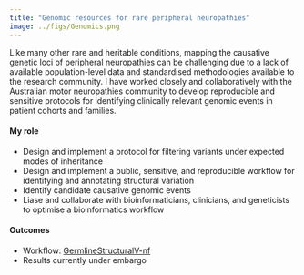 ```yaml
---
title: "Genomic resources for rare peripheral neuropathies"
image: ../figs/Genomics.png
---
```


Like many other rare and heritable conditions, mapping the causative genetic loci of peripheral neuropathies can be challenging due to a lack of available population-level data and standardised methodologies available to the research community. I have worked closely and collaboratively with the Australian motor neuropathies community to develop reproducible and sensitive protocols for identifying clinically relevant genomic events in patient cohorts and families. 

#### My role

* Design and implement a protocol for filtering variants under expected modes of inheritance 
* Design and implement a public, sensitive, and reproducible workflow for identifying and annotating structural variation 
* Identify candidate causative genomic events 
* Liase and collaborate with bioinformaticians, clinicians, and geneticists to optimise a bioinformatics workflow 

#### Outcomes

* Workflow: [GermlineStructuralV-nf](https://github.com/Sydney-Informatics-Hub/Germline-StructuralV-nf)
* Results currently under embargo
